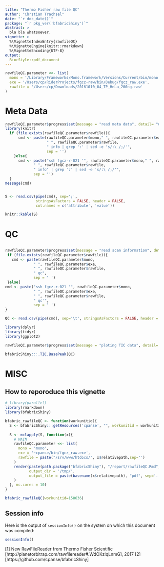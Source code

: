 ```yaml
---
title: "Thermo Fisher raw file QC"
author: "Chrstian Trachsel"
date: "`r doc_date()`"
package: "`r pkg_ver('bfabricShiny')`"
abstract: >
  bla bla whatsoever.
vignette: >
  %\VignetteIndexEntry{rawfileQC}
  %\VignetteEngine{knitr::rmarkdown}
  %\VignetteEncoding{UTF-8}
output: 
  BiocStyle::pdf_document
---
```


```r

rawfileQC.parameter <<- list(
  mono = '/Library/Frameworks/Mono.framework/Versions/Current/bin/mono',
  exe = '/Users/cp/RiderProjects/fgcz-raw/bin/Debug/fgcz_raw.exe',
  rawfile = '/Users/cp/Downloads/20161010_04_TP_HeLa_200ng.raw'
)


```

\newpage

# Meta Data

```r

rawfileQC.parameter$progress$set(message = "read meta data", detail= "using ThermorFileReader", value = 0.1)
library(knitr)
  if (file.exists(rawfileQC.parameter$rawfile)){
      cmd <- paste(rawfileQC.parameter$mono," ", rawfileQC.parameter$exe, 
                   " ", rawfileQC.parameter$rawfile,
                   " info | grep ':' | sed -e 's/:\ /;/'",
                   sep = '')
    }else{
      cmd <- paste("ssh fgcz-r-021 '", rawfileQC.parameter$mono," ", rawfileQC.parameter$exe, 
             " ", rawfileQC.parameter$rawfile,
             " info' | grep ':' | sed -e 's/:\ /;/'",
             sep = '')
  }
message(cmd)


S <- read.csv(pipe(cmd), sep=';', 
              stringsAsFactors = FALSE, header = FALSE,
              col.names = c('attribute', 'value'))

knitr::kable(S)
```


# QC

## 

```r
rawfileQC.parameter$progress$set(message = "read scan information", detail= "using ThermorFileReader", value = 0.3)
 if (file.exists(rawfileQC.parameter$rawfile)){
   cmd <- paste(rawfileQC.parameter$mono, 
             " ", rawfileQC.parameter$exe, 
             " ", rawfileQC.parameter$rawfile,
             " qc", 
             sep = ' ')
 }else{
cmd <- paste("ssh fgcz-r-021 '", rawfileQC.parameter$mono, 
             " ", rawfileQC.parameter$exe, 
             " ", rawfileQC.parameter$rawfile,
             " qc'", 
             sep = ' ')
}

QC <- read.csv(pipe(cmd), sep='\t', stringsAsFactors = FALSE, header = TRUE)

library(dplyr)
library(tidyr)
library(ggplot2)
```

```r
rawfileQC.parameter$progress$set(message = "ploting TIC data", detail= "using ggplot2", value = 0.4)

bfabricShiny:::.TIC.BasePeak(QC)
```


# MISC

## How to reporoduce this vignette
```r

# library(parallel)
library(rmarkdown)
library(bfabricShiny)

bfabric_rawfileQC <- function(workunitid){
  S <- bfabricShiny:::getResources('cpanse', "", workunitid = workunitid)
  
  S <- mclapply(S, function(x){
    # MAIN
    rawfileQC.parameter <<- list(
      mono = 'mono',
      exe = '~cpanse/bin/fgcz_raw.exe',
      rawfile = paste("/srv/www/htdocs/", x$relativepath,sep='')
    )
    render(paste(path.package("bfabricShiny"), "/report/rawfileQC.Rmd", sep='/'),
           output_dir = '/tmp/',
           output_file = paste(basename(x$relativepath), "pdf", sep='.')
    )
  }, mc.cores = 10)
}

bfabric_rawfileQC(workunitid=158636)
```
## Session info

Here is the output of `sessionInfo()` on the system on which this
document was compiled:

```r
sessionInfo()
```


[1] New RawFileReader from Thermo Fisher Scientific  [http://planetorbitrap.com/rawfilereader#.WdOKzIqLnmG], 2017
[2] [https://github.com/cpanse/bfabricShiny]
